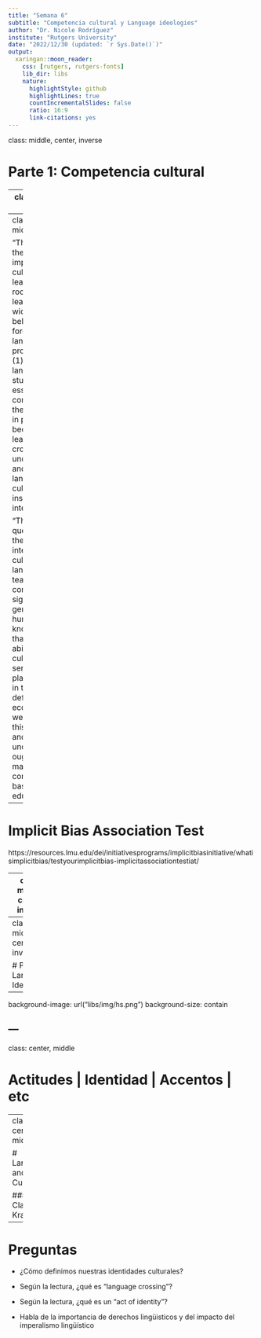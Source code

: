 ```yaml
---
title: "Semana 6"
subtitle: "Competencia cultural y Language ideologies"
author: "Dr. Nicole Rodríguez"
institute: "Rutgers University"
date: "2022/12/30 (updated: `r Sys.Date()`)"
output:
  xaringan::moon_reader:
    css: [rutgers, rutgers-fonts]
    lib_dir: libs
    nature:
      highlightStyle: github
      highlightLines: true
      countIncrementalSlides: false
      ratio: 16:9
      link-citations: yes
---
```

class: middle, center, inverse

# Parte 1: Competencia cultural

---
class: center, middle

"Paul Simon, in his provocative book *The Tounge-Tied American* (1980), recounts the story of a Georgia school board member who approached Genelle Morain of the University of Georgia with the question: 'Why should a student who will never leave Macon, Georgia, student a foreign language?" Her reply was succint but profound: 'That's *why* he should study another language'." 


---
class: center, middle

"This focus on the importance of cultural learning is rooted in at least two widely held beliefs among foreign language professionals: (1) that language study is essential component in the curriculum, in part because it can lead to greater cross-cultural understanding, and (2) that language and culture are inseparably intertwined."


"There is no question that the successful integration of culture and language teaching can contribute significantly to general humanistic knowledge, that language ability and cultural sensitivity can play a vital role in the security, defense, and economic well-being of this country, and that global understanding ought to be a mandatory component of basic education."


---
# Implicit Bias Association Test


https://resources.lmu.edu/dei/initiativesprograms/implicitbiasinitiative/whatisimplicitbias/testyourimplicitbias-implicitassociationtestiat/


---
class: middle, center, inverse

# Descanso

---
class: middle, center, inverse

# Parte 2: Language Ideologies

---
background-image:  url("libs/img/hs.png")
background-size: contain


---
---
class: center, middle 

# Actitudes | Identidad | Accentos | etc


---
class: center, middle

# Language and Culture 

### Claire Kramsch

---
# Preguntas 

- ¿Cómo definimos nuestras identidades culturales?

- Según la lectura, ¿qué es "language crossing"?

- Según la lectura, ¿qué es un "act of identity"?

- Habla de la importancia de derechos lingüisticos y del impacto del imperalismo lingüístico 


